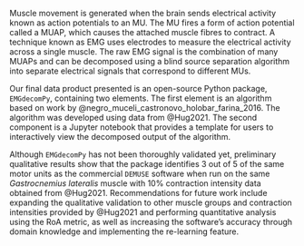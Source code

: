 Muscle movement is generated when the brain sends electrical activity known as action potentials to an MU. The MU fires a form of action potential called a MUAP, which causes the attached muscle fibres to contract. A technique known as EMG uses electrodes to measure the electrical activity across a single muscle. The raw EMG signal is the combination of many MUAPs and can be decomposed using a blind source separation algorithm into separate electrical signals that correspond to different MUs.

Our final data product presented is an open-source Python package, `EMGdecomPy`, containing two elements. The first element is an algorithm based on work by @negro_muceli_castronovo_holobar_farina_2016. The algorithm was developed using data from @Hug2021. The second component is a Jupyter notebook that provides a template for users to interactively view the decomposed output of the algorithm. 

Although `EMGdecomPy` has not been thoroughly validated yet, preliminary qualitative results show that the package identifies 3 out of 5 of the same motor units as the commercial `DEMUSE` software when run on the same *Gastrocnemius lateralis* muscle with 10% contraction intensity data obtained from @Hug2021. Recommendations for future work include expanding the qualitative validation to other muscle groups and contraction intensities provided by @Hug2021 and performing quantitative analysis using the RoA metric, as well as increasing the software’s accuracy through domain knowledge and implementing the re-learning feature.
